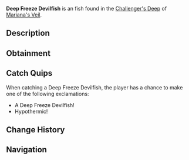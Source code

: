 {{FishInfobox
|image          = Deep Freeze Devilfish.png
|rarity         = Unusual
|sea            = First Sea
|location       = [[Challenger's Deep]]
|sublocation    = 
|sources        = Fishing Rod
|radar_location = 
|xp             = 250
|weather        = Rain
|time           = 
|season         = Autumn
|bait           = Squid
|base_weight    = 19
|base_value     = 300
|weight_range   = 10
|base_chance    = 20
|base_resil     = 65
}}
'''Deep Freeze Devilfish''' is an {{Rarity|Unusual}} fish found in the [[Challenger's Deep]] of [[Mariana's Veil]].

== Description ==
{{Description|A devilish fish with icy spines that can freeze anything it touches.|Bestiary Entry}}

== Obtainment ==
{{Description|Prefers cold waters, especially during storms.|Bestiary Hint}}
{{Fish Availability|
Mariana's Veil/Challenger's Deep
|top_rods      = 
Krampus's Rod\483853.55\286934.8;
Magma Rod\466792.2\276827.48;
Plastic Rod\462152.18\348530.28;
Firefly Rod\398687.52\342727;
Rapid Rod\395074.75\339664.27;
Training Rod\361685.65\312243.85;
Buddy Bond Rod\343313.05\287714.28;
Fast Rod\375879.24\354714.61;
Wildflower Rod\391134.01\345365.85;
Frog Rod\394877.28\340239.57;
Free Spirit Rod\351620.48\270495.74;
Trident Rod\340802.74\258872.35;
Astralhook Rod\308939.87\229006.51;
Ethereal Prism Rod\307029.3\223549.49;
No-Life Rod\300619.22\228253.57;
Seraphic Rod\286470.95\211646.75;
Challenger's Rod\278200.71\211247.52;
Blazebringer Rod\277566.86\213637.52;
Rod Of The Forgotten Fang\275267.56\209161.08;
Zeus Rod\271772.39\206366.55;
Verdant Shear Rod\270346.11\212760.51;
Rod Of The Exalted One\268759.71\204240.16;
Rod Of The Depths\268386.4\203795.17;
Volcanic Rod\255996.79\200626.02;
Depthseeker Rod\253321.89\198529.68;
Avalanche Rod\229618.83\191432.11;
Steady Rod\121682.46\107499.72
|recommended   = Training Rod
}}

== Catch Quips ==
When catching a Deep Freeze Devilfish, the player has a chance to make one of the following exclamations:
* A Deep Freeze Devilfish!
* Hypothermic!

== Change History ==
{{Change History|{{subst:Current Version}}}}

== Navigation ==
{{Fish Navbox|Challenger's Deep}}